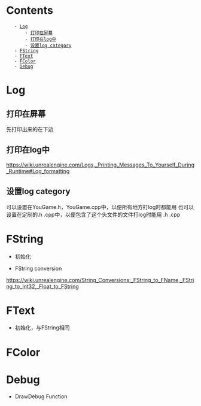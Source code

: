 = Contents =
    - [[#Log|Log]]
        - [[#Log#打印在屏幕|打印在屏幕]]
        - [[#Log#打印在log中|打印在log中]]
        - [[#Log#设置log category|设置log category]]
    - [[#FString|FString]]
    - [[#FText|FText]]
    - [[#FColor|FColor]]
    - [[#Debug|Debug]]






= Log =
== 打印在屏幕 ==
先打印出来的在下边
{{{class = "brush:c++"
	// no formated on screen log
	GEngine->AddOnScreenDebugMessage(-1, 5, FColor::Yellow, TEXT("hello world"));
	
	// formated on screen log
	GEngine->AddOnScreenDebugMessage(-1, 5.f, FColor::Red, FString::Printf(TEXT("Some variable values: x: %f, y: %f"), x, y));
}}}


== 打印在log中 == 
https://wiki.unrealengine.com/Logs,_Printing_Messages_To_Yourself_During_Runtime#Log_formatting
{{{class = "brush:c++"
	// log FString
	FString content = "hello world";
	UE_LOG(LogTemp, Warning, TEXT("%s"), *content);
	
	// log int
	UE_LOG(LogTemp, Warning, TEXT("%d"), 200);
}}}

== 设置log category ==
可以设置在YouGame.h，YouGame.cpp中，以便所有地方打log时都能用
也可以设置在定制的.h .cpp中，以便包含了这个头文件的文件打log时能用
.h
{{{class = "brush:c++"
	DECLARE_LOG_CATEGORY_EXTERN(LogInit, Display, All);
	DECLARE_LOG_CATEGORY_EXTERN(LogAI, Display, All);
	DECLARE_LOG_CATEGORY_EXTERN(LogFatalError, Display, All);
}}}
.cpp
{{{class = "brush:c++"
	DECLARE_LOG_CATEGORY(LogInit);
	DECLARE_LOG_CATEGORY(LogAI);
	DECLARE_LOG_CATEGORY(LogFatalError);
}}}

= FString =
* 初始化
{{{class = "brush:c++"
	// int值初始化
    FString::FromInt(2);
	// 字符串初始化
	FString s = "hello world";
}}}


* FString conversion
https://wiki.unrealengine.com/String_Conversions:_FString_to_FName,_FString_to_Int32,_Float_to_FString


= FText =
* 初始化，与FString相同
{{{class = "brush:c++"
	FText::FromtString(TEXT("xxx"));
}}}


= FColor =
{{{class="brush:c++"
	FColor::Yellow
	FColor(255,0,0);
}}}

= Debug =
* DrawDebug Function
{{{class="brush:c++"
	// 画线
	DrawDebugLine(
		GetWorld(),
		StartFVector,
		EndFVector,
		FColor::Yellow,
		bPersistant = false,
		fLifeTime = -1,
		uint8DepthProperty = 0,
		Thickness = 0
	)
	
	// 画点
	// 第三个参数是尺寸，大了的话，是方形了
	DrawDebugPoint(
		GetWorld(),
		InPlayerController->GetFocalLocation(),
		20,
		FColor::Red,
		true
	);
	
	// 画有向箭头
	// 第四个参数是射线箭头的尺寸
	DrawDebugDirectionalArrow(
		GetWorld(),
		WorldBoundPoints[0],
		FrustumRays[0] * 30000 + WorldBoundPoints[0],
		5,
		FColor::Green,
		true
		);
}}}
